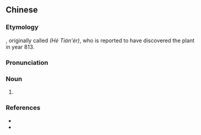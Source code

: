 {{also|何首乌}}
==Chinese==
{{zh-forms|s=何首乌|type=12}}

===Etymology===
{{named-after|{{lang|zh|何首烏}}|tr=Hé Shǒuwū|lang=zh}}, originally called {{lang|zh|何田兒}} ''(Hé Tián'ér)'', who is reported to have discovered the plant in year 813.

===Pronunciation===
{{zh-pron
|m=héshǒuwū
|c=ho4 sau2 wu1
|mn=hô-siú-o͘
|cat=n
}}

===Noun===
{{zh-noun}}

# {{taxlink|Fallopia multiflora|species|noshow=1}}
<!--- pending outcome of rfv

====Related terms====
* [[首烏汁]]
--->

===References===
* {{pedialite|何首烏|lang=zh}}
* {{pedialite|Fallopia multiflora}}